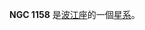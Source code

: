 {{NGCInfoBox|NGCID=NGC 1158|發現者=法蘭斯·萊文沃思|發現日期=1886年-月-日|其他編號=MCG -3-8-49,NPM1G -14.0147|曆元=J2000.0|赤經=2時57分11.4秒
|赤緯=-14°23'42"|星座=波江座|星體=星系|星等=14.8|表面亮度=14|藍等=15.8}}

'''NGC 1158''' 是[[波江座|波江座]]的一個[[星系|星系]]。

{{NGCReference|1158}}
{{Catalogs|NGC=1158}}